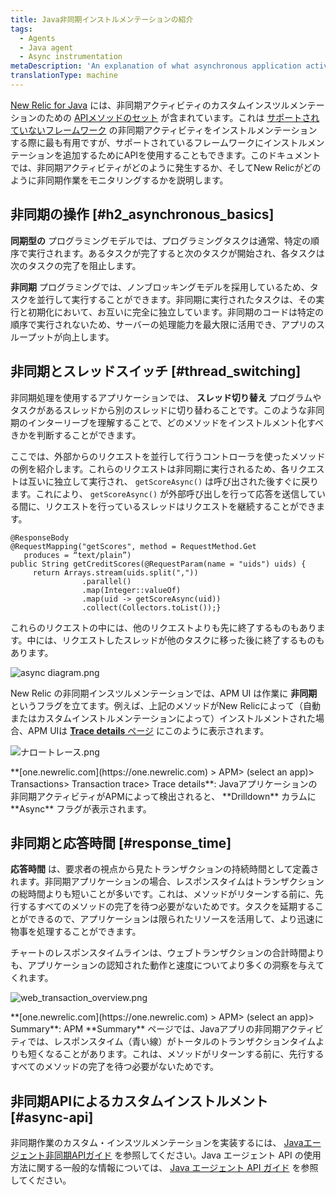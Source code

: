 ```yaml
---
title: Java非同期インストルメンテーションの紹介
tags:
  - Agents
  - Java agent
  - Async instrumentation
metaDescription: 'An explanation of what asynchronous application activity is, and how it impacts New Relic performance monitoring of Java applications.'
translationType: machine
---
```





[New Relic for Java](/docs/agents/java-agent/getting-started/introduction-new-relic-java) には、非同期アクティビティのカスタムインスツルメンテーションのための [APIメソッドのセット](/docs/agents/java-agent/java-agent-api/java-agent-api-asynchronous-applications) が含まれています。これは [サポートされていないフレームワーク](/docs/agents/java-agent/getting-started/compatibility-requirements-java-agent#frameworks) の非同期アクティビティをインストルメンテーションする際に最も有用ですが、サポートされているフレームワークにインストルメンテーションを追加するためにAPIを使用することもできます。このドキュメントでは、非同期アクティビティがどのように発生するか、そしてNew Relicがどのように非同期作業をモニタリングするかを説明します。

## 非同期の操作 [#h2_asynchronous_basics]

**同期型の** プログラミングモデルでは、プログラミングタスクは通常、特定の順序で実行されます。あるタスクが完了すると次のタスクが開始され、各タスクは次のタスクの完了を阻止します。

**非同期** プログラミングでは、ノンブロッキングモデルを採用しているため、タスクを並行して実行することができます。非同期に実行されたタスクは、その実行と初期化において、お互いに完全に独立しています。非同期のコードは特定の順序で実行されないため、サーバーの処理能力を最大限に活用でき、アプリのスループットが向上します。

## 非同期とスレッドスイッチ [#thread_switching]

非同期処理を使用するアプリケーションでは、 **スレッド切り替え** プログラムやタスクがあるスレッドから別のスレッドに切り替わることです。このような非同期のインターリーブを理解することで、どのメソッドをインストルメント化すべきかを判断することができます。

ここでは、外部からのリクエストを並行して行うコントローラを使ったメソッドの例を紹介します。これらのリクエストは非同期に実行されるため、各リクエストは互いに独立して実行され、 `getScoreAsync()` は呼び出された後すぐに戻ります。これにより、 `getScoreAsync()` が外部呼び出しを行って応答を送信している間に、リクエストを行っているスレッドはリクエストを継続することができます。

```
@ResponseBody
@RequestMapping("getScores", method = RequestMethod.Get
   produces = “text/plain”)
public String getCreditScores(@RequestParam(name = "uids") uids) {
     return Arrays.stream(uids.split(","))
                .parallel()
                .map(Integer::valueOf)
                .map(uid -> getScoreAsync(uid))
                .collect(Collectors.toList());}
```

これらのリクエストの中には、他のリクエストよりも先に終了するものもあります。中には、リクエストしたスレッドが他のタスクに移った後に終了するものもあります。

<img
  title="async diagram.png"
  alt="async diagram.png"
  src={sZ6I4X5BdsDspRsG7Hefg}
/>

New Relic の非同期インスツルメンテーションでは、APM UI は作業に **非同期** というフラグを立てます。例えば、上記のメソッドがNew Relicによって（自動またはカスタムインストルメンテーションによって）インストルメントされた場合、APM UIは [**Trace details** ページ](/docs/apm/transactions/transaction-traces/transaction-trace-details) にこのように表示されます。

<img
  title="ナロートレース.png"
  alt="ナロートレース.png"
  src={narrowTrace}
/>

<figcaption>
  **[one.newrelic.com](https://one.newrelic.com) > APM> (select an app)> Transactions> Transaction trace> Trace details**: Javaアプリケーションの非同期アクティビティがAPMによって検出されると、 **Drilldown** カラムに **Async** フラグが表示されます。
</figcaption>

## 非同期と応答時間 [#response_time]

**応答時間** は、要求者の視点から見たトランザクションの持続時間として定義されます。非同期アプリケーションの場合、レスポンスタイムはトランザクションの総時間よりも短いことが多いです。これは、メソッドがリターンする前に、先行するすべてのメソッドの完了を待つ必要がないためです。タスクを延期することができるので、アプリケーションは限られたリソースを活用して、より迅速に物事を処理することができます。

チャートのレスポンスタイムラインは、ウェブトランザクションの合計時間よりも、アプリケーションの認知された動作と速度についてより多くの洞察を与えてくれます。

<img
  title="web_transaction_overview.png"
  alt="web_transaction_overview.png"
  src={webTransactionOverview}
/>

<figcaption>
  **[one.newrelic.com](https://one.newrelic.com) > APM> (select an app)> Summary**: APM **Summary** ページでは、Javaアプリの非同期アクティビティでは、レスポンスタイム（青い線）がトータルのトランザクションタイムよりも短くなることがあります。これは、メソッドがリターンする前に、先行するすべてのメソッドの完了を待つ必要がないためです。
</figcaption>

## 非同期APIによるカスタムインストルメント [#async-api]

非同期作業のカスタム・インスツルメンテーションを実装するには、 [Javaエージェント非同期APIガイド](/docs/agents/java-agent/java-agent-api/java-agent-asynchronous-api-guide) を参照してください。Java エージェント API の使用方法に関する一般的な情報については、 [Java エージェント API ガイド](/docs/agents/java-agent/custom-instrumentation/java-agent-api-guide) を参照してください。
